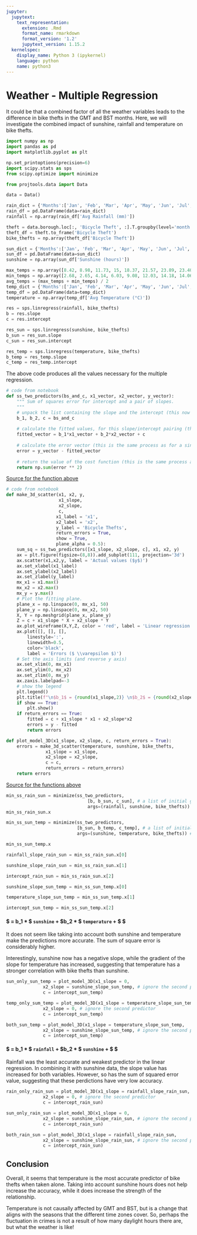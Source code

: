 ```yaml
---
jupyter:
  jupytext:
    text_representation:
      extension: .Rmd
      format_name: rmarkdown
      format_version: '1.2'
      jupytext_version: 1.15.2
  kernelspec:
    display_name: Python 3 (ipykernel)
    language: python
    name: python3
---
```


# Weather - Multiple Regression
It could be that a combined factor of all the weather variables leads to the difference in bike thefts in the GMT and BST months. Here, we will investigate the combined impact of sunshine, rainfall and temperature on bike thefts.

```python
import numpy as np
import pandas as pd
import matplotlib.pyplot as plt

np.set_printoptions(precision=6)
import scipy.stats as sps
from scipy.optimize import minimize

from projtools.data import Data

data = Data()
```

```python
rain_dict = {'Months':['Jan', 'Feb', 'Mar', 'Apr', 'May', 'Jun', 'Jul', 'Aug', 'Sep', 'Oct', 'Nov', 'Dec'], 'Avg Rainfall (mm)':[58.83, 44.96, 38.78, 42.31, 45.91, 47.25, 45.80, 52.78, 49.61, 65.07, 66.63, 57.05]}
rain_df = pd.DataFrame(data=rain_dict)
rainfall = np.array(rain_df['Avg Rainfall (mm)'])
```

```python
theft = data.borough.loc[:, 'Bicycle Theft', :].T.groupby(level='month').sum().T.sum()
theft_df = theft.to_frame('Bicycle Theft')
bike_thefts = np.array(theft_df['Bicycle Theft'])
```

```python
sun_dict = {'Months':['Jan', 'Feb', 'Mar', 'Apr', 'May', 'Jun', 'Jul', 'Aug', 'Sep', 'Oct', 'Nov', 'Dec'], 'Sunshine (hours)':[61.09, 78.81, 124.45, 176.67, 207.49, 208.39, 217.81, 202.12, 157.11, 115.17, 70.74, 54.96]}
sun_df = pd.DataFrame(data=sun_dict)
sunshine = np.array(sun_df['Sunshine (hours)'])
```

```python
max_temps = np.array([8.42, 8.98, 11.73, 15, 18.37, 21.57, 23.89, 23.40, 20.22, 15.81, 11.47, 8.79])
min_temps = np.array([2.68, 2.65, 4.14, 6.03, 9.08, 12.03, 14.18, 14.06, 11.62, 8.78, 5.26, 3.08])
avg_temps = (max_temps + min_temps) / 2
temp_dict = {'Months':['Jan', 'Feb', 'Mar', 'Apr', 'May', 'Jun', 'Jul', 'Aug', 'Sep', 'Oct', 'Nov', 'Dec'], 'Avg Temperature (°C)': avg_temps}
temp_df = pd.DataFrame(data=temp_dict)
temperature = np.array(temp_df['Avg Temperature (°C)'])
```

```python
res = sps.linregress(rainfall, bike_thefts)
b = res.slope
c = res.intercept
```

```python
res_sun = sps.linregress(sunshine, bike_thefts)
b_sun = res_sun.slope
c_sun = res_sun.intercept
```

```python
res_temp = sps.linregress(temperature, bike_thefts)
b_temp = res_temp.slope
c_temp = res_temp.intercept
```

The above code produces all the values necessary for the multiple regression.

```python
# code from notebook
def ss_two_predictors(bs_and_c, x1_vector, x2_vector, y_vector):
    """ Sum of squares error for intercept and a pair of slopes.
    """
    # unpack the list containing the slope and the intercept (this now has an extra slope!)
    b_1, b_2, c = bs_and_c 
    
    # calculate the fitted values, for this slope/intercept pairing (this now has an extra slope and extra vector!)
    fitted_vector = b_1*x1_vector + b_2*x2_vector + c 
    
    # calculate the error vector (this is the same process as for a single predictor)
    error = y_vector - fitted_vector
    
    # return the value of the cost function (this is the same process as for a single predictor)
    return np.sum(error ** 2)
```

[Source for the function above](https://nbviewer.org/github/matthew-brett/dsip-ipynb/blob/main/lin_regression_multiple_predictors.ipynb)

```python
# code from notebook
def make_3d_scatter(x1, x2, y,
                    x1_slope,
                    x2_slope,
                    c, 
                   x1_label = 'x1',
                   x2_label = 'x2',
                   y_label = 'Bicycle Thefts',
                   return_errors = True,
                   show = True,
                   plane_alpha = 0.5):
    sum_sq = ss_two_predictors([x1_slope, x2_slope, c], x1, x2, y)
    ax = plt.figure(figsize=(8,8)).add_subplot(111, projection='3d')
    ax.scatter(x1,x2,y, label = 'Actual values ($y$)')
    ax.set_xlabel(x1_label)
    ax.set_ylabel(x2_label)
    ax.set_zlabel(y_label)
    mx_x1 = x1.max()
    mx_x2 = x2.max()
    mx_y = y.max()
    # Plot the fitting plane.
    plane_x = np.linspace(0, mx_x1, 50)
    plane_y = np.linspace(0, mx_x2, 50)
    X, Y = np.meshgrid(plane_x, plane_y)
    Z = c + x1_slope * X + x2_slope * Y
    ax.plot_wireframe(X,Y,Z, color = 'red', label = 'Linear regression plane', alpha = plane_alpha)
    ax.plot([], [], [],
        linestyle=':',
        linewidth=0.5,
        color='black',
        label = 'Errors ($ \\varepsilon $)')
    # Set the axis limits (and reverse y axis)
    ax.set_xlim(0, mx_x1)
    ax.set_ylim(0, mx_x2)
    ax.set_zlim(0, mx_y)
    ax.zaxis.labelpad=-3
    # show the legend
    plt.legend()
    plt.title(f"\n$b_1$ = {round(x1_slope,2)} \n$b_2$ = {round(x2_slope,2)} \n$c$ = {round(c,2)} \n Sum of Squared Error = {round(sum_sq, 2)}")
    if show == True:
        plt.show()
    if return_errors == True:
        fitted = c + x1_slope * x1 + x2_slope*x2
        errors = y - fitted
        return errors 

def plot_model_3D(x1_slope, x2_slope, c, return_errors = True):
    errors = make_3d_scatter(temperature, sunshine, bike_thefts,
               x1_slope = x1_slope, 
               x2_slope = x2_slope,
               c = c,
               return_errors = return_errors)
    return errors
```

[Source for the functions above](https://nbviewer.org/github/matthew-brett/dsip-ipynb/blob/main/lin_regression_multiple_predictors.ipynb)

```python
min_ss_rain_sun = minimize(ss_two_predictors,
                               [b, b_sun, c_sun], # a list of initial guesses for the parameters
                               args=(rainfall, sunshine, bike_thefts))
min_ss_rain_sun.x
```

```python
min_ss_sun_temp = minimize(ss_two_predictors,
                           [b_sun, b_temp, c_temp], # a list of initial guesses for the parameters
                           args=(sunshine, temperature, bike_thefts)) # other arguments to give to the `minimize` function

min_ss_sun_temp.x
```

```python
rainfall_slope_rain_sun = min_ss_rain_sun.x[0]

sunshine_slope_rain_sun = min_ss_rain_sun.x[1]

intercept_rain_sun = min_ss_rain_sun.x[2]
```

```python
sunshine_slope_sun_temp = min_ss_sun_temp.x[0]

temperature_slope_sun_temp = min_ss_sun_temp.x[1]

intercept_sun_temp = min_ss_sun_temp.x[2]
```

#### $\vec{\hat{y}} = b_1 * $ `sunshine` + $b_2 * $ `temperature` +   $\text{c} $

It does not seem like taking into account both sunshine and temperature make the predictions more accurate. The sum of square error is considerably higher.

Interestingly, sunshine now has a negative slope, while the gradient of the slope for temperature has increased, suggesting that temperature has a stronger correlation with bike thefts than sunshine.

```python
sun_only_sun_temp = plot_model_3D(x1_slope = 0, 
              x2_slope = sunshine_slope_sun_temp, # ignore the second predictor
              c = intercept_sun_temp)
```

```python
temp_only_sum_temp = plot_model_3D(x1_slope = temperature_slope_sun_temp, 
              x2_slope = 0, # ignore the second predictor
              c = intercept_sun_temp)
```

```python
both_sun_temp = plot_model_3D(x1_slope = temperature_slope_sun_temp, 
              x2_slope = sunshine_slope_sun_temp, # ignore the second predictor
              c = intercept_sun_temp)
```

#### $\vec{\hat{y}} = b_1 * $ `rainfall` + $b_2 * $ `sunshine` +   $\text{c} $

Rainfall was the least accurate and weakest predictor in the linear regression. In combining it with sunshine data, the slope value has increased for both variables. However, so has the sum of squared error value, suggesting that these perdictions have very low accuracy.

```python
rain_only_rain_sun = plot_model_3D(x1_slope = rainfall_slope_rain_sun, 
              x2_slope = 0, # ignore the second predictor
              c = intercept_rain_sun)
```

```python
sun_only_rain_sun = plot_model_3D(x1_slope = 0, 
              x2_slope = sunshine_slope_rain_sun, # ignore the second predictor
              c = intercept_rain_sun)
```

```python
both_rain_sun = plot_model_3D(x1_slope = rainfall_slope_rain_sun, 
              x2_slope = sunshine_slope_rain_sun, # ignore the second predictor
              c = intercept_rain_sun)
```

## Conclusion
Overall, it seems that temperature is the most accurate predictor of bike thefts when taken alone. Taking into account sunshine hours does not help increase the accuracy, while it does increase the strength of the relationship.

Temperature is not causally affected by GMT and BST, but is a change that aligns with the seasons that the different time zones cover. So, perhaps the fluctuation in crimes is not a result of how many daylight hours there are, but what the weather is like!
